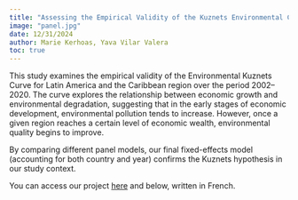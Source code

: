 ```yaml
---
title: "Assessing the Empirical Validity of the Kuznets Environmental Curve"
image: "panel.jpg"
date: 12/31/2024
author: Marie Kerhoas, Yava Vilar Valera
toc: true
---
```


This study examines the empirical validity of the Environmental Kuznets Curve for Latin America and the Caribbean region over the period 2002–2020. The curve explores the relationship between economic growth and environmental degradation, suggesting that in the early stages of economic development, environmental pollution tends to increase. However, once a given region reaches a certain level of economic wealth, environmental quality begins to improve.

By comparing different panel models, our final fixed-effects model (accounting for both country and year) confirms the Kuznets hypothesis in our study context.

You can access our project [here](panel.pdf) and below, written in French. 


<object data="panel.pdf" type="application/pdf" width="100%" height="100%" style="min-height:50vh;">

</object>
